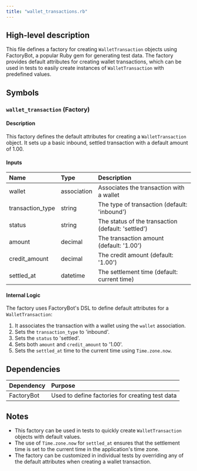 ```yaml
---
title: "wallet_transactions.rb"
---
```


## High-level description
This file defines a factory for creating `WalletTransaction` objects using FactoryBot, a popular Ruby gem for generating test data. The factory provides default attributes for creating wallet transactions, which can be used in tests to easily create instances of `WalletTransaction` with predefined values.

## Symbols

### `wallet_transaction` (Factory)
#### Description
This factory defines the default attributes for creating a `WalletTransaction` object. It sets up a basic inbound, settled transaction with a default amount of 1.00.

#### Inputs
| Name | Type | Description |
|:-----|:-----|:------------|
| wallet | association | Associates the transaction with a wallet |
| transaction_type | string | The type of transaction (default: 'inbound') |
| status | string | The status of the transaction (default: 'settled') |
| amount | decimal | The transaction amount (default: '1.00') |
| credit_amount | decimal | The credit amount (default: '1.00') |
| settled_at | datetime | The settlement time (default: current time) |

#### Internal Logic
The factory uses FactoryBot's DSL to define default attributes for a `WalletTransaction`:
1. It associates the transaction with a wallet using the `wallet` association.
2. Sets the `transaction_type` to 'inbound'.
3. Sets the `status` to 'settled'.
4. Sets both `amount` and `credit_amount` to '1.00'.
5. Sets the `settled_at` time to the current time using `Time.zone.now`.

## Dependencies
| Dependency | Purpose |
|:-----------|:--------|
| FactoryBot | Used to define factories for creating test data |

## Notes
- This factory can be used in tests to quickly create `WalletTransaction` objects with default values.
- The use of `Time.zone.now` for `settled_at` ensures that the settlement time is set to the current time in the application's time zone.
- The factory can be customized in individual tests by overriding any of the default attributes when creating a wallet transaction.